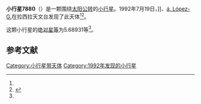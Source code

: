 {{Infobox planet
| bgcolour = #FFFFC0
| name = 7880
| symbol = 
| image = 
| caption = 
| discovery = yes
| discovery_ref = 
| discoverer = {{link-en|亨利·德波鸿诺|Henri Debehogne}}]]、[[á._López-G.|á. López-G.]]
| discovery_site = [[拉西拉天文台|拉西拉天文台]] 
| discovered = 1992年7月19日
| designations = yes
| mp_name = 
| named_after = 
| alt_names = 1992 OM7/ 1974 SN / 1977 FK2 / 1979 SV10 / 1995 AL1
| mp_category = [[主带小行星|主带小行星]]
| orbit_ref = <ref name="a">[http://ssd.jpl.nasa.gov/sbdb.cgi?sstr=7880 7880] {{Wayback|url=http://ssd.jpl.nasa.gov/sbdb.cgi?sstr=7880 |date=20210720212532 }}，小行星數據庫瀏覽器（JPL Small-Body Database Browser）－[[美国国家航空航天局|美国国家航空航天局]]喷气推进实验室</ref>
| epoch = 2456400.5 (2013年4月18日更新)
| aphelion = {{convert|2.9068153|AU|km|3|abbr=on|lk=out}}
| perihelion = {{convert|2.6648091|AU|km|3|abbr=on}}
| semimajor = {{convert|2.7858122|AU|km|3|abbr=on}}
| eccentricity = 0.0434355
| period = 1698.346009 [[日|日]]<br />4.65[[儒略年|儒略年]]
| avg_speed = 
| inclination = 3.26796
| asc_node = 292.20370
| mean_anomaly = 
| arg_peri = 5.68931
| satellites = 
| physical_characteristics = yes
| dimensions = 
| mass = 
| density = 
| surface_grav = 
| escape_velocity = 
| sidereal_day = 
| axial_tilt = 
| pole_ecliptic_lat = 
| pole_ecliptic_lon = 
| albedo = 
| temperatures= 
| temp_name1 = 
| mean_temp_1 = 
| max_temp_1 = 
| temp_name2 = 
| max_temp_2 = 
| spectral_type = 
| abs_magnitude = 5.68931
}}

'''小行星7880'''（{{lang-en|7880}}）是一颗围绕[[太阳|太阳]][[公转|公转]]的[[小行星|小行星]]。1992年7月19日，{{link-en|亨利·德波鸿诺|Henri Debehogne}}]]、[[á._López-G.|á. López-G.]]在拉西拉天文台发现了此天体<ref name="a" /><ref>{{cite news|title=小行星列表|url=http://cfa-www.harvard.edu/iau/lists/NumberedMPs.txt|accessdate=2013-07-08|newspaper=哈佛大学|archive-date=2008-05-17|archive-url=https://web.archive.org/web/20080517010638/http://cfa-www.harvard.edu/iau/lists/NumberedMPs.txt|dead-url=no}}</ref>。

这颗小行星的[[绝对星等|绝对星等]]为5.68931等<ref name="a" />。

==参考文献==
{{reflist}}
{{Minor Planet Number|[[小行星7879|小行星7879]]|[[小行星7881|小行星7881]]}}

{{小天体}}

[[Category:小行星带天体|Category:小行星带天体]]
[[Category:1992年发现的小行星|Category:1992年发现的小行星]]

{{asteroid-stub}}